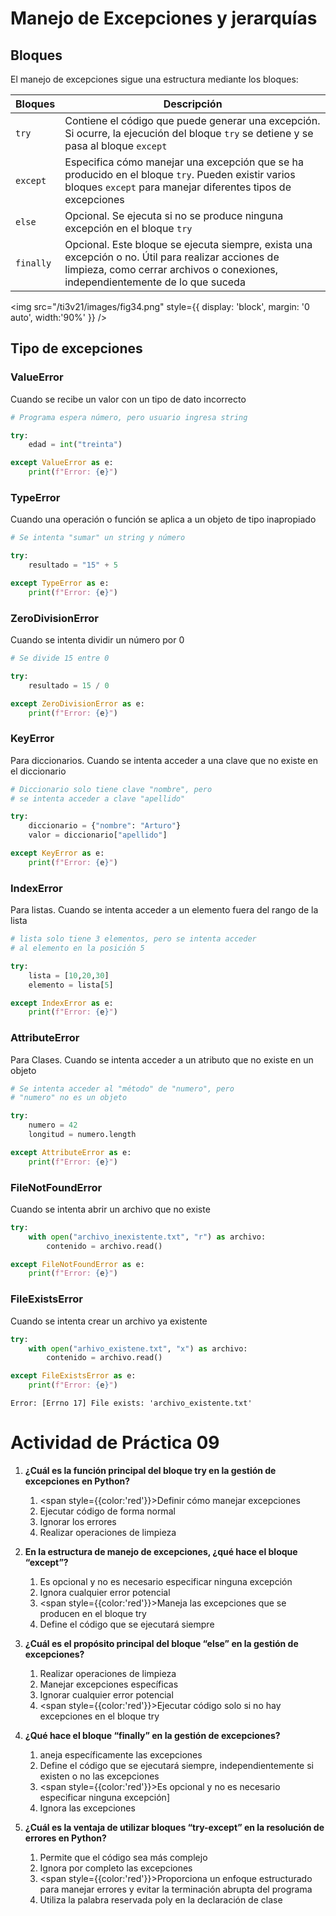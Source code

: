 # Manejo de Excepciones y jerarquías

## Bloques 
El manejo de excepciones sigue una estructura mediante los bloques:

|Bloques|Descripción|
|-|----|
|`try`|Contiene el código que puede generar una excepción. Si ocurre, la ejecución del bloque `try` se detiene y se pasa al bloque `except`|
|`except`|Especifica cómo manejar una excepción que se ha producido en el bloque `try`. Pueden existir varios bloques `except` para manejar diferentes tipos de excepciones|
|`else`|Opcional. Se ejecuta si no se produce ninguna excepción en el bloque `try`|
|`finally`|Opcional. Este bloque se ejecuta siempre, exista una excepción o no. Útil para realizar acciones de limpieza, como cerrar archivos o conexiones, independientemente de lo que suceda|

<img 
    src="/ti3v21/images/fig34.png"
    style={{ display: 'block', margin: '0 auto', width:'90%' }} 
/>

## Tipo de excepciones

### ValueError
Cuando se recibe un valor con un tipo de dato incorrecto

```python
# Programa espera número, pero usuario ingresa string

try:
	edad = int("treinta")

except ValueError as e:
	print(f"Error: {e}")
```

### TypeError
Cuando una operación o función se aplica a un objeto de tipo inapropiado

```python
# Se intenta "sumar" un string y número

try:
	resultado = "15" + 5

except TypeError as e:
	print(f"Error: {e}")
```

### ZeroDivisionError
Cuando se intenta dividir un número por 0

```python
# Se divide 15 entre 0

try:
	resultado = 15 / 0

except ZeroDivisionError as e:
	print(f"Error: {e}")
```

### KeyError
Para diccionarios. Cuando se intenta acceder a una clave que no existe en el diccionario

```python
# Diccionario solo tiene clave "nombre", pero 
# se intenta acceder a clave "apellido"

try:
	diccionario = {"nombre": "Arturo"}
	valor = diccionario["apellido"]

except KeyError as e:
	print(f"Error: {e}")
```

### IndexError
Para listas. Cuando se intenta acceder a un elemento fuera del rango de la lista

```python
# lista solo tiene 3 elementos, pero se intenta acceder 
# al elemento en la posición 5

try:
	lista = [10,20,30]
	elemento = lista[5]

except IndexError as e:
	print(f"Error: {e}")
```

### AttributeError
Para Clases. Cuando se intenta acceder a un atributo que no existe en un objeto

```python
# Se intenta acceder al "método" de "numero", pero
# "numero" no es un objeto

try:
	numero = 42
	longitud = numero.length

except AttributeError as e:
	print(f"Error: {e}")
```

### FileNotFoundError
Cuando se intenta abrir un archivo que no existe

```python
try:
	with open("archivo_inexistente.txt", "r") as archivo:
		contenido = archivo.read()

except FileNotFoundError as e:
	print(f"Error: {e}")
```

### FileExistsError
Cuando se intenta crear un archivo ya existente

```python
try:
	with open("arhivo_existene.txt", "x") as archivo:
		contenido = archivo.read()

except FileExistsError as e:
	print(f"Error: {e}")
```

```shell
Error: [Errno 17] File exists: 'archivo_existente.txt'
```

# Actividad de Práctica 09

1. **¿Cuál es la función principal del bloque try en la gestión de excepciones en Python?**
	1. <span style={{color:'red'}}>Definir cómo manejar excepciones</span>
	2. Ejecutar código de forma normal 
	3. Ignorar los errores
	4. Realizar operaciones de limpieza

2. **En la estructura de manejo de excepciones, ¿qué hace el bloque “except”?**
	1. Es opcional y no es necesario especificar ninguna excepción
	2. Ignora cualquier error potencial
	3. <span style={{color:'red'}}>Maneja las excepciones que se producen en el bloque try</span>
	4. Define el código que se ejecutará siempre

3. **¿Cuál es el propósito principal del bloque “else” en la gestión de excepciones?**
	1. Realizar operaciones de limpieza
	2. Manejar excepciones específicas
	3. Ignorar cualquier error potencial
	4. <span style={{color:'red'}}>Ejecutar código solo si no hay excepciones en el bloque try</span>

4. **¿Qué hace el bloque “finally” en la gestión de excepciones?**
	1. aneja específicamente las excepciones
	2. Define el código que se ejecutará siempre, independientemente si existen o no las excepciones
	3. <span style={{color:'red'}}>Es opcional y no es necesario especificar ninguna excepción]</span>
	4. Ignora las excepciones

5. **¿Cuál es la ventaja de utilizar bloques “try-except” en la resolución de errores en Python?**
	1. Permite que el código sea más complejo
	2. Ignora por completo las excepciones
	3. <span style={{color:'red'}}>Proporciona un enfoque estructurado para manejar errores y evitar la terminación abrupta del programa</span>
	4. Utiliza la palabra reservada poly en la declaración de clase